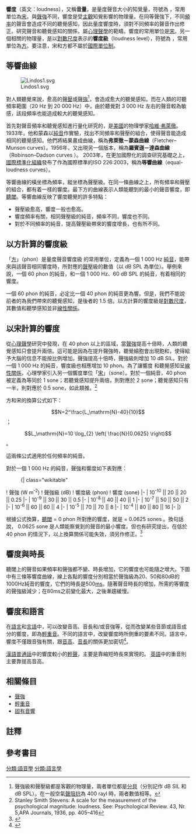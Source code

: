 '''響度'''（英文：loudness），又稱'''音量'''，是量度聲音大小的知覺量，符號為 {{math|''N''}}，常用單位為[[宋(單位)|宋]]。與[[聲強|聲強]]不同，響度是受[[主觀|主觀]]知覺影響的物理量。在同等聲強下，不同[[頻率|頻率]]的聲音會造成不同的聽覺感知，因此量度響度時，須對不同頻率的聲音作出修正。研究聲音和聽覺感知的關係，屬[[心理聲學|心理聲學]]的範疇。響度的常用單位是[[宋(單位)|宋]]。另一個相關的物理量，是以[[對數尺度|對數尺度]]表示的'''響度級'''（loudness level），符號為 {{math|''L''<sub>N</sub>}}，常用單位為[[方(單位)|方]]。要注意，宋和方都不屬於[[國際單位制|國際單位制]]。

==等響曲線==
[[Image:Lindos1.svg|thumb]]

對人類聽覺來說，愈高的[[聲壓|聲壓]]或[[聲強|聲強]]<ref group="注">聲強級和聲壓級都是客觀的物理量，兩者單位都是[[分貝|分貝]]（分別記作 dB SIL 和 dB SPL）。在一般空氣[[聲阻抗|聲阻抗]]為 400 rayl 時，兩者數值相等。</ref>，會造成愈大的聽覺感知。而在人類的可聽頻率範圍（20 Hz 到 20 000 Hz）中，由於聽覺對 3 000 Hz 左右的聲音較為敏感，該段頻率也能造成較大的聽覺感知。

首先對聲音頻率和聽覺感知進行量化研究的，是[[美國|美國]]的物理學家[[哈維·福萊柴爾|哈維·弗萊徹]]。1933年，他和蒙森以[[純音|純音]]作實驗，找出不同頻率和聲壓的組合，使得聲音能造成相同的聽覺感知。他們將結果畫成曲線，稱為'''弗萊徹－蒙森曲線'''（Fletcher–Munson curves）。1956年，又出現另一個版本，稱為'''羅賓遜－達森曲線'''（Robinson–Dadson curves ）。 2003年，在更加國際化的調查研究基礎之上，[[國際標準化組織|國際標準化組織]]發布了作為國際標準的ISO 226:2003，稱為'''等響曲線'''（equal-loudness curves）。

等響曲線的橫坐標為頻率，縱坐標為聲壓級。在同一條曲線之上，所有頻率和聲壓的組合，都有着一樣的響度。最下方的曲線表示人類能聽到的最小的聲音響度，即[[聽閾|聽閾]]。等響曲線反映了響度聽覺的許多特點：

*聲壓級愈高，響度一般也愈高。
*響度頻率有關，相同聲壓級的純音，頻率不同，響度也不同。
*對於不同頻率的純音，提高聲壓級帶來的響度增長，也有所不同。

== 以方計算的響度級 ==

「[[方(單位)|方]]」（phon）是量度聲音響度級 {{math|''L''<sub>N</sub>}} 的常用單位，定義為一個 1 000 Hz [[純音|純音]]，能帶來與該聲音相同響度時，所對應的[[聲壓|聲壓]]級的數值（以 dB SPL 為單位）。舉例來說，一個 60 phon 的純音，和一個 1 000 Hz、60 dB SPL 的純音，有着相同的響度。

一個 60 phon 的純音，必定比一個 40 phon 的純音更為響。但是，我們不能說前者的為我們帶來的聽覺感知，是後者的 1.5 倍。以方計算的響度級是[[對數尺度|對數尺度]]，其數值和聽學感知並非[[線性關係|線性關係]]。

== 以宋計算的響度 ==

從[[心理聲學|心理聲學]]研究中發現，在 40 phon 以上的區域，當[[聲強|聲強]]提高十倍時，人類的聽覺感知只會提升兩倍。這可能是因為在提升聲強時，聽覺細胞會出現飽和，使得給予大腦的信息不能按比例增加。聲強提高十倍時，聲強級則增加 10 dB SIL。對於一個 1 000 Hz 的純音，響度級也相應增加 10 phon。為了讓響度 {{math|''N''}} 和聽覺感知呈[[線性關係|線性關係]]，心理學家{{link-en|斯坦利·史蒂文|Stanley Smith Stevens}}引入另一個響度單位「[[宋(單位)|宋]]」（sone）。對於一個純音，40 phon 被定義為等同於 1 sone；若聽覺感知提升兩倍，則對應於 2 sone；聽覺感知只有一半，則對應於 0.5 sone，如此類推。<ref>Stanley Smith Stevens: A scale for the measurement of the psychological magnitude: loudness. See: Psychological Review. 43, Nr. 5,APA Journals, 1936, pp. 405–416</ref>

方和宋的換算公式如下：

:<math>N=2^\frac{L_\mathrm{N}-40}{10}</math> ；

:<math>L_\mathrm{N}=10 \log_{2} \left( \frac{N}{0.0625} \right)</math> 。

這兩條公式適用於任何頻率的純音。

對於一個 1 000 Hz 的純音，聲強和響度如下表對應：

:{| class="wikitable" 
! 聲強 (W m<sup>-2</sup>)
! 聲強級 (dB)
! 響度級 (phon)
! 響度 (sone)
|-
| 10<sup>-10</sup> || 20 || 20 || 0.25
|-
| 10<sup>-9</sup> || 30 || 30 || 0.5
|-
| 10<sup>-8</sup> || 40 || 40 || 1
|-
| 10<sup>-7</sup> || 50 || 50 || 2
|-
| 10<sup>-6</sup> || 60 || 60 || 4
|-
| 10<sup>-5</sup> || 70 || 70 || 8
|-
| 10<sup>-4</sup> || 80 || 80 || 16
|-
|}

根據公式換算，[[聽閾|聽閾]] {{math|''L''<sub>N</sub>}} = 0 phon 所對應的響度，就是 {{math|''N''<sub>0</sub>}} = 0.0625 sones 。換句話說， 0.0625 sone 是人類能察覺到的聲音的最小響度。但也有研究提出，在低於 40 phon 的情況下，以上換算關係可能失效，須另作修正。<ref>{{Cite book | author = Hugo Fastl & Eberhard Zwicker| title = ''Psychoacoustics: Facts and Models''| location = Germany| edition = (3rd edition) | publisher = Springer| date = 2007 |ISBN = 978-3-540-23159-2}}</ref>

== 響度與時長 ==

聽閾上的聲音如果頻率和聲強都不變、時長增加，它的響度也可能隨之增大。下圖中有三條等響度曲線，線上各點的響度分別相當於聲強級為20、50和80dB的1000Hz純音的響度，它們的時長是500[[毫秒|ms]]。隨著聲音時長的增加，所需的等響度的聲強級減少；在80ms之前變化最大，之後漸趨緩慢。
== 響度和語言 ==
在[[語言|語言]]和[[言語|言語]]中，可以改變音高、音長和/或音強等，從而改變某些音節或語音成分的響度，即為[[輕重音|輕重音]]。不同的語言中，改變響度時所側重的要素不同。語言中，響度不僅跟音強有關，跟[[音高|音高]]、[[音長|音長]]的關係更加密切<ref>{{Cite book | author = 朱曉農| title = 語音學| location = 北京| publisher = 商務印書館| date = 2010 |ISBN = 9787100066815 }}</ref>{{rp|44}}。

[[漢語|漢語]][[普通話|普通話]]中的響度較小的[[輕聲|輕聲]]，主要是靠縮短時長來實現的。 [[英語|英語]]中的重音則主要靠提高音高。
==相關條目==
*[[聲強|聲強]]
*[[輕重音|輕重音]]
*[[固有音響|固有音響]]
== 註釋 ==
<references group="注"/>
== 參考書目 ==
{{reflist}}

{{Timbre}}
{{Suprasegmentals}}

[[分類:語音學|分類:語音學]]
[[分類:語言學|分類:語言學]]